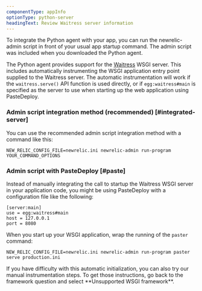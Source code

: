 ```yaml
---
componentType: appInfo
optionType: python-server
headingText: Review Waitress server information
---
```


To integrate the Python agent with your app, you can run the newrelic-admin script in front of your usual app startup command. The admin script was included when you downloaded the Python agent.

The Python agent provides support for the [Waitress](http://pypi.python.org/pypi/waitress) WSGI server. This includes automatically instrumenting the WSGI application entry point supplied to the Waitress server. The automatic instrumentation will work if the `waitress.serve()` API function is used directly, or if `egg:waitress#main` is specified as the server to use when starting up the web application using PasteDeploy.

### Admin script integration method (recommended) [#integrated-server]

You can use the recommended admin script integration method with a command like this:

```
NEW_RELIC_CONFIG_FILE=newrelic.ini newrelic-admin run-program YOUR_COMMAND_OPTIONS
```

### Admin script with PasteDeploy [#paste]

Instead of manually integrating the call to startup the Waitress WSGI server in your application code, you might be using PasteDeploy with a configuration file like the following:

```
[server:main]
use = egg:waitress#main
host = 127.0.0.1
port = 8080
```

When you start up your WSGI application, wrap the running of the `paster` command:

```
NEW_RELIC_CONFIG_FILE=newrelic.ini newrelic-admin run-program paster serve production.ini
```

<Callout variant="tip">
  If you have difficulty with this automatic initialization, you can also try our manual instrumentation steps. To get those instructions, go back to the framework question and select **Unsupported WSGI framework**.
</Callout>